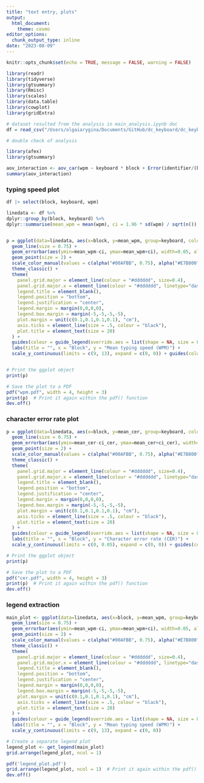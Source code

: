 ```yaml
---
title: "text entry, plots"
output: 
  html_document:
    theme: cosmo
editor_options:
  chunk_output_type: inline
date: "2023-08-09"
---
```


```r
knitr::opts_chunk$set(echo = TRUE, message = FALSE, warning = FALSE)
```

```r
library(readr)
library(tidyverse)
library(gtsummary)
library(Rmisc)
library(scales)
library(data.table)
library(cowplot)
library(gridExtra)
```

```r
# dataset resulted from the analysis in main_analysis.ipynb doc
df = read_csv("/Users/olgaiarygina/Documents/GitHub/dc_keyboard/dc_keyboard/study_1/data/df_full_filtered.csv")
```

```r
# double check of analysis

library(afex)
library(gtsummary)

aov_interaction <- aov_car(wpm ~ keyboard * block + Error(identifier/(keyboard * block)), data = df)
summary(aov_interaction)
```

### typing speed plot

```r
df |> select(block, keyboard, wpm)

linedata <- df %>%
dplyr::group_by(block, keyboard) %>%
dplyr::summarise(mean_wpm = mean(wpm), ci = 1.96 * sd(wpm) / sqrt(n()), mean_cer = mean(cer), ci_cer = 1.96 * sd(cer) / sqrt(n()), .groups = "drop")


p = ggplot(data=linedata, aes(x=block, y=mean_wpm, group=keyboard, colour=keyboard)) +
  geom_line(size = 0.75) +
  geom_errorbar(aes(ymin=mean_wpm-ci, ymax=mean_wpm+ci), width=0.05, alpha=0.65, size=0.75) +
  geom_point(size = 2) +
  scale_color_manual(values = c(alpha("#00AFBB", 0.75), alpha("#E7B800", 0.5)), labels = c("Baseline", "Cognitive")) + # Capitalize the legend labels here
  theme_classic() +
  theme(
    panel.grid.major = element_line(colour = "#dddddd", size=0.4),
    panel.grid.major.x = element_line(colour = "#dddddd", linetype="dashed", size=0.25),
    legend.title = element_blank(),
    legend.position = "bottom",
    legend.justification = "center",
    legend.margin = margin(0,0,0,0),
    legend.box.margin = margin(-5,-5,-5,-5),
    plot.margin = unit(c(0.1,0.1,0.1,0.1), "cm"),
    axis.ticks = element_line(size = .5, colour = "black"),
    plot.title = element_text(size = 20)
  ) +
  guides(colour = guide_legend(override.aes = list(shape = NA, size = 0.75))) + # Match the line size in the legend
  labs(title = "", x = "Block", y = "Mean typing speed (WPM)") +
  scale_y_continuous(limits = c(9, 13), expand = c(0, 0)) + guides(color = FALSE) 


# Print the ggplot object
print(p)

# Save the plot to a PDF
pdf("wpm.pdf", width = 4, height = 3)
print(p)  # Print it again within the pdf() function
dev.off()
```

### character error rate plot

```r
p = ggplot(data=linedata, aes(x=block, y=mean_cer, group=keyboard, colour=keyboard)) +
  geom_line(size = 0.75) +
  geom_errorbar(aes(ymin=mean_cer-ci_cer, ymax=mean_cer+ci_cer), width=0.05, alpha=0.65, size=0.75) +
  geom_point(size = 2) +
  scale_color_manual(values = c(alpha("#00AFBB", 0.75), alpha("#E7B800", 0.5)), labels = c("Baseline", "Cognitive")) + # Capitalize the legend labels here
  theme_classic() +
  theme(
    panel.grid.major = element_line(colour = "#dddddd", size=0.4),
    panel.grid.major.x = element_line(colour = "#dddddd", linetype="dashed", size=0.25),
    legend.title = element_blank(),
    legend.position = "bottom",
    legend.justification = "center",
    legend.margin = margin(0,0,0,0),
    legend.box.margin = margin(-5,-5,-5,-5),
    plot.margin = unit(c(0.1,0.1,0.1,0.1), "cm"),
    axis.ticks = element_line(size = .5, colour = "black"),
    plot.title = element_text(size = 20)
  ) +
  guides(colour = guide_legend(override.aes = list(shape = NA, size = 0.75))) + # Match the line size in the legend
  labs(title = "", x = "Block", y = "Character error rate (CER)") + 
  scale_y_continuous(limits = c(0, 0.05), expand = c(0, 0)) + guides(color = FALSE) 

# Print the ggplot object
print(p)

# Save the plot to a PDF
pdf("cer.pdf", width = 4, height = 3)
print(p)  # Print it again within the pdf() function
dev.off()
```

### legend extraction

```r
main_plot <- ggplot(data=linedata, aes(x=block, y=mean_wpm, group=keyboard, colour=keyboard)) +
  geom_line(size = 0.75) +
  geom_errorbar(aes(ymin=mean_wpm-ci, ymax=mean_wpm+ci), width=0.05, alpha=0.65, size=0.75) +
  geom_point(size = 2) +
  scale_color_manual(values = c(alpha("#00AFBB", 0.75), alpha("#E7B800", 0.5)), labels = c("Baseline", "Cognitive")) + # Capitalize the legend labels here
  theme_classic() +
  theme(
    panel.grid.major = element_line(colour = "#dddddd", size=0.4),
    panel.grid.major.x = element_line(colour = "#dddddd", linetype="dashed", size=0.25),
    legend.title = element_blank(),
    legend.position = "bottom",
    legend.justification = "center",
    legend.margin = margin(0,0,0,0),
    legend.box.margin = margin(-5,-5,-5,-5),
    plot.margin = unit(c(0.1,0.1,0.1,0.1), "cm"),
    axis.ticks = element_line(size = .5, colour = "black"),
    plot.title = element_text(size = 20)
  ) +
  guides(colour = guide_legend(override.aes = list(shape = NA, size = 0.75))) + # Match the line size in the legend
  labs(title = "", x = "Block", y = "Mean typing speed (WPM)") +
  scale_y_continuous(limits = c(9, 13), expand = c(0, 0))

# Create a separate legend plot
legend_plot <- get_legend(main_plot)
grid.arrange(legend_plot, ncol = 1)

pdf('legend_plot.pdf')
grid.arrange(legend_plot, ncol = 1)  # Print it again within the pdf() function
dev.off()
```